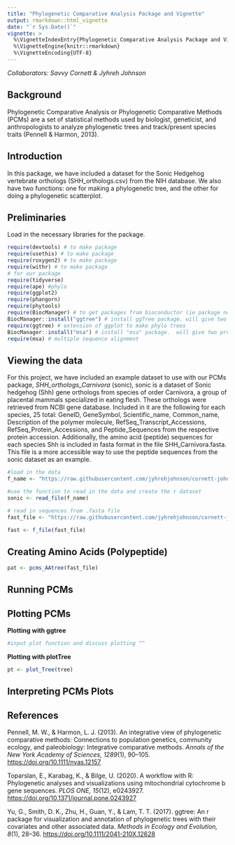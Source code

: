 ```yaml
---
title: "Phylogenetic Comparative Analysis Package and Vignette"
output: rmarkdown::html_vignette
date: "`r Sys.Date()`"
vignette: >
  %\VignetteIndexEntry{Phylogenetic Comparative Analysis Package and Vignette}
  %\VignetteEngine{knitr::rmarkdown}
  %\VignetteEncoding{UTF-8}
---
```

*Collaborators: Savvy Cornett & Jyhreh Johnson*

## Background
Phylogenetic Comparative Analysis or Phylogenetic Comparative Methods (PCMs) are a set of statistical methods used by biologist, geneticist, and anthropologists to analyze phylogenetic trees and track/present species traits (Pennell & Harmon, 2013).\

## Introduction
In this package, we have included a dataset for the Sonic Hedgehog vertebrate orthologs (SHH_orthologs.csv) from the NIH database. We also have two functions: one for making a phylogenetic tree, and the other for doing a phylogenetic scatterplot.\

## Preliminaries
Load in the necessary libraries for the package. 
```r
require(devtools) # to make package
require(usethis) # to make package
require(roxygen2) # to make package
require(withr) # to make package
# for our package
require(tidyverse)
require(ape) #phylo
require(ggplot2)
require(phangorn)
require(phytools) 
require(BiocManager) # to get packages from bioconductor (ie package not on CRAN)
BiocManager::install("ggtree") # install ggTree package. will give two prompts, answer "all" and "yes" to them respectively
require(ggtree) # extension of ggplot to make phylo trees
BiocManager::install("msa") # install "msa" package.  will give two prompts, answer "all" and "yes" to them respectively
require(msa) # multiple sequence alignment
```
## Viewing the data

For this project, we have included an example dataset to use with our PCMs package, *SHH_orthologs_Carnivora* (sonic), sonic is a dataset of Sonic hedgehog (Shh) gene orthologs from species of order Carnivora, a group of placental mammals specialized in eating flesh. These orthologs were retrieved from NCBI gene database. Included in it are the following for each species, 25 total: GeneID, GeneSymbol, Scientific_name, Common_name, Description of the polymer molecule, RefSeq_Transcript_Accessions, RefSeq_Protein_Accessions, and Peptide_Sequences from the respective protein accession. Additionally, the amino acid (peptide) sequences for each species Shh is included in fasta format in the file SHH_Carnivora.fasta. This file is a more accessible way to use the peptide sequences from the sonic dataset as an example.

```r
#load in the data
f_name <- "https://raw.githubusercontent.com/jyhrehjohnson/cornett-johnson_ADA_GroupProject/main/SHH_orthologs_Carnivora.csv"

#use the function to read in the data and create the r dataset
sonic <- read_file(f_name)

# read in sequences from .fasta file
fast_file <- "https://raw.githubusercontent.com/jyhrehjohnson/cornett-johnson_ADA_GroupProject/main/SHH_Carnivora.fasta"

fast <- f_file(fast_file)
```

## Creating Amino Acids (Polypeptide)
```r
pat <- pcms_AAtree(fast_file)
```

## Running PCMs

## Plotting PCMs\
**Plotting with ggtree**
```r
#input plot function and discuss plotting ^^
```
**Plotting with plotTree**
```r
pt <- plot_Tree(tree)
```

## Interpreting PCMs Plots

## References\ 
Pennell, M. W., & Harmon, L. J. (2013). An integrative view of phylogenetic comparative methods: Connections to population genetics, community ecology, and paleobiology: Integrative comparative methods. *Annals of the New York Academy of Sciences, 1289*(1), 90–105. <https://doi.org/10.1111/nyas.12157>\

Toparslan, E., Karabag, K., & Bilge, U. (2020). A workflow with R: Phylogenetic analyses and visualizations using mitochondrial cytochrome b gene sequences. *PLOS ONE, 15*(12), e0243927. <https://doi.org/10.1371/journal.pone.0243927>\

Yu, G., Smith, D. K., Zhu, H., Guan, Y., & Lam, T. T. (2017). ggtree: An r package for visualization and annotation of phylogenetic trees with their covariates and other associated data. *Methods in Ecology and Evolution, 8*(1), 28–36. <https://doi.org/10.1111/2041-210X.12628>\
